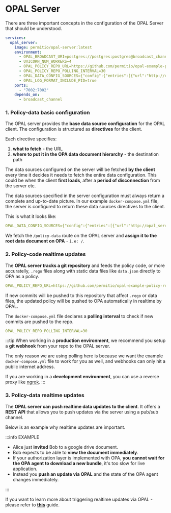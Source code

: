 # OPAL Server

There are three important concepts in the configuration of the OPAL Server that should be understood.

```yml showLineNumbers
services:
  opal_server:
    image: permitio/opal-server:latest
    environment:
      - OPAL_BROADCAST_URI=postgres://postgres:postgres@broadcast_channel:5432/postgres
      - UVICORN_NUM_WORKERS=4
      - OPAL_POLICY_REPO_URL=https://github.com/permitio/opal-example-policy-repo
      - OPAL_POLICY_REPO_POLLING_INTERVAL=30
      - OPAL_DATA_CONFIG_SOURCES={"config":{"entries":[{"url":"http://opal_server:7002/policy-data","topics":["policy_data"],"dst_path":"/static"}]}}
      - OPAL_LOG_FORMAT_INCLUDE_PID=true
    ports:
      - "7002:7002"
    depends_on:
      - broadcast_channel
```

### 1. Policy-data basic configuration

The OPAL server provides the **base data source configuration** for the OPAL client. The configuration is structured
as **directives** for the client.

Each directive specifies:

1. **what to fetch** - the URL
2. **where to put it in the OPA data document hierarchy** - the destination path

The data sources configured on the server will be fetched **by the client** every time it decides it needs
to fetch the entire data configuration. This could be when the client **first loads**, after a **period of
disconnection** from the server etc.

The data sources specified in the server configuration must always return a complete and up-to-date picture.
In our example `docker-compose.yml` file, the server is configured to return these data sources directives to the client.

This is what it looks like:

```yml
OPAL_DATA_CONFIG_SOURCES={"config":{"entries":[{"url":"http://opal_server:7002/policy-data","topics":["policy_data"],"dst_path":"/static"}]}}
```

We fetch the `/policy-data` route on the OPAL server and **assign it to the root data document on OPA** - `i.e: /`.

### 2. Policy-code realtime updates

The **OPAL server tracks a git repository** and feeds the policy code, or more accuratelly,
`.rego` files along with static data files like `data.json` directly to OPA as a policy.

```yml
OPAL_POLICY_REPO_URL=https://github.com/permitio/opal-example-policy-repo
```

If new commits will be pushed to this repository that affect `.rego` or data files, the updated policy will be pushed
to OPA automatically in realtime by OPAL.

The `docker-compose.yml` file declares a **polling interval** to check if new commits are pushed to the repo.

```yml
OPAL_POLICY_REPO_POLLING_INTERVAL=30
```

:::tip
When working in a **production environment**, we recommend you setup a **git webhook** from your repo to the OPAL server.

The only reason we are using polling here is because we want the example `docker-compose.yml` file to work for you as well,
and webhooks can only hit a public internet address.

If you are working in a **development environment**, you can use a reverse proxy like [ngrok](https://ngrok.com/).
:::

### 3. Policy-data realtime updates

The **OPAL server can push realtime data updates to the client**. It offers a **REST API** that allows you to push updates
via the server using a pub/sub channel.

Below is an example why realtime updates are important.

:::info EXAMPLE

- Alice just **invited** Bob to a google drive document.
- Bob expects to be able to **view the document immediately**.
- If your authorization layer is implemented with OPA, **you cannot wait for the OPA agent to download a new bundle**,
  it's too slow for live application.
- Instead you **push an update via OPAL** and the state of the OPA agent changes immediately.

:::

If you want to learn more about triggering realtime updates via OPAL - please refer
to [**this**](/tutorials/trigger_data_updates) guide.
